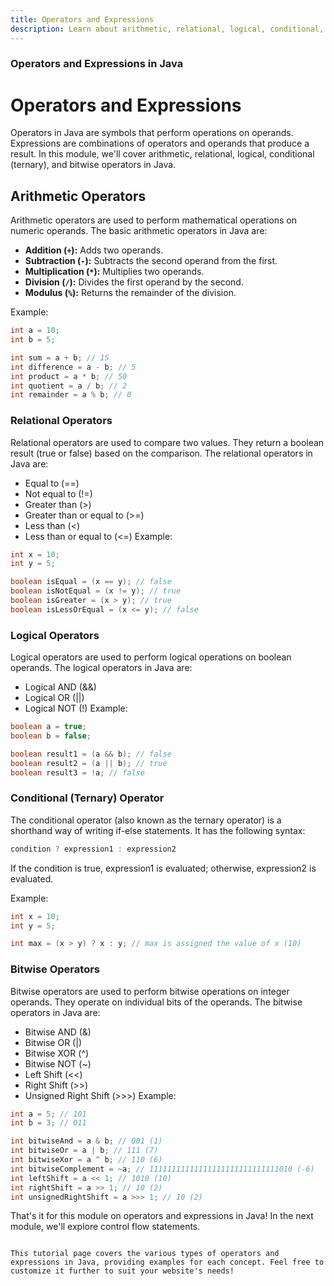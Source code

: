 ```yaml
---
title: Operators and Expressions
description: Learn about arithmetic, relational, logical, conditional, and bitwise operators in Java programming.
---
```

### Operators and Expressions in Java
# Operators and Expressions

Operators in Java are symbols that perform operations on operands. Expressions are combinations of operators and operands that produce a result. In this module, we'll cover arithmetic, relational, logical, conditional (ternary), and bitwise operators in Java.

## Arithmetic Operators

Arithmetic operators are used to perform mathematical operations on numeric operands. The basic arithmetic operators in Java are:

- **Addition (`+`):** Adds two operands.
- **Subtraction (`-`):** Subtracts the second operand from the first.
- **Multiplication (`*`):** Multiplies two operands.
- **Division (`/`):** Divides the first operand by the second.
- **Modulus (`%`):** Returns the remainder of the division.

Example:

```java
int a = 10;
int b = 5;

int sum = a + b; // 15
int difference = a - b; // 5
int product = a * b; // 50
int quotient = a / b; // 2
int remainder = a % b; // 0
```
### Relational Operators
Relational operators are used to compare two values. They return a boolean result (true or false) based on the comparison. The relational operators in Java are:

- Equal to (==)
- Not equal to (!=)
- Greater than (>)
- Greater than or equal to (>=)
- Less than (<)
- Less than or equal to (<=)
Example:

```java
int x = 10;
int y = 5;

boolean isEqual = (x == y); // false
boolean isNotEqual = (x != y); // true
boolean isGreater = (x > y); // true
boolean isLessOrEqual = (x <= y); // false
```
### Logical Operators
Logical operators are used to perform logical operations on boolean operands. The logical operators in Java are:

- Logical AND (&&)
- Logical OR (||)
- Logical NOT (!)
Example:

```java
boolean a = true;
boolean b = false;

boolean result1 = (a && b); // false
boolean result2 = (a || b); // true
boolean result3 = !a; // false
```
### Conditional (Ternary) Operator
The conditional operator (also known as the ternary operator) is a shorthand way of writing if-else statements. It has the following syntax:

```java
condition ? expression1 : expression2
```
If the condition is true, expression1 is evaluated; otherwise, expression2 is evaluated.

Example:

```java
int x = 10;
int y = 5;

int max = (x > y) ? x : y; // max is assigned the value of x (10)
```
### Bitwise Operators
Bitwise operators are used to perform bitwise operations on integer operands. They operate on individual bits of the operands. The bitwise operators in Java are:

- Bitwise AND (&)
- Bitwise OR (|)
- Bitwise XOR (^)
- Bitwise NOT (~)
- Left Shift (<<)
- Right Shift (>>)
- Unsigned Right Shift (>>>)
Example:

```java
int a = 5; // 101
int b = 3; // 011

int bitwiseAnd = a & b; // 001 (1)
int bitwiseOr = a | b; // 111 (7)
int bitwiseXor = a ^ b; // 110 (6)
int bitwiseComplement = ~a; // 11111111111111111111111111111010 (-6)
int leftShift = a << 1; // 1010 (10)
int rightShift = a >> 1; // 10 (2)
int unsignedRightShift = a >>> 1; // 10 (2)
```
That's it for this module on operators and expressions in Java! In the next module, we'll explore control flow statements.

```vbnet

This tutorial page covers the various types of operators and expressions in Java, providing examples for each concept. Feel free to customize it further to suit your website's needs!

```



